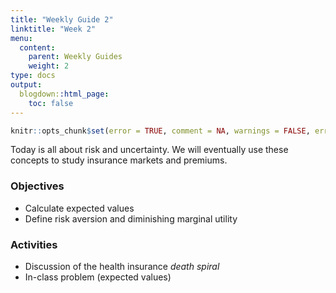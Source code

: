 ```yaml
---
title: "Weekly Guide 2"
linktitle: "Week 2"
menu:
  content:
    parent: Weekly Guides
    weight: 2
type: docs
output:
  blogdown::html_page:
    toc: false
---
```


```r
knitr::opts_chunk$set(error = TRUE, comment = NA, warnings = FALSE, errors = FALSE, messages = FALSE, tidy = FALSE, echo = FALSE)
```

Today is all about risk and uncertainty. We will eventually use these concepts to study insurance markets and premiums.

### Objectives
- Calculate expected values
- Define risk aversion and diminishing marginal utility
 
### Activities
- Discussion of the health insurance *death spiral*
- In-class problem (expected values)
 